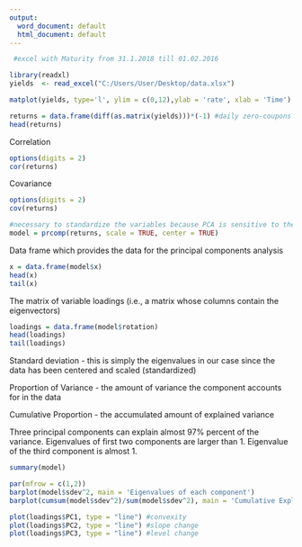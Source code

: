```yaml
---
output:
  word_document: default
  html_document: default
---
```


```r

 #excel with Maturity from 31.1.2018 till 01.02.2016

library(readxl)
yields  <- read_excel("C:/Users/User/Desktop/data.xlsx")

```


```r
matplot(yields, type='l', ylim = c(0,12),ylab = 'rate', xlab = 'Time') #yield curve

```



```r
returns = data.frame(diff(as.matrix(yields)))*(-1) #daily zero-coupons increments
head(returns)

```

Сorrelation

```r
options(digits = 2)
cor(returns) 

```

Сovariance

```r
options(digits = 2)
cov(returns)

```



```r
#necessary to standardize the variables because PCA is sensitive to the scale of the data
model = prcomp(returns, scale = TRUE, center = TRUE) 
```

Data frame which provides the data for the principal components analysis

```r
x = data.frame(model$x)
head(x)
tail(x)
```


The matrix of variable loadings (i.e., a matrix whose columns contain the eigenvectors)

```r

loadings = data.frame(model$rotation) 
head(loadings)
tail(loadings)
```


Standard deviation - this is simply the eigenvalues in our case since the data has been centered and scaled (standardized)

Proportion of Variance - the amount of variance the component accounts for in the data

Cumulative Proportion - the accumulated amount of explained variance

Three principal components can explain almost 97% percent of the variance. Eigenvalues of first two components are larger than 1. Eigenvalue of the third component is almost 1. 

```r
summary(model)
```


```r
par(mfrow = c(1,2))
barplot(model$sdev^2, main = 'Eigenvalues of each component')
barplot(cumsum(model$sdev^2)/sum(model$sdev^2), main = 'Cumulative Explained Variance', ylab = 'Variance Explained')
```

```r
plot(loadings$PC1, type = "line") #convexity
plot(loadings$PC2, type = "line") #slope change
plot(loadings$PC3, type = "line") #level change

```




